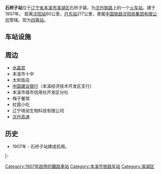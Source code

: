 {{Unreferenced|time=2022-01-07T10:53:17+00:00}}
{{Infobox China railway station 
|车站名称 = 石桥子站
|车站名称拼音 = Shiqiaozi
|电报码 = SQT
|拼音码 = SQZ
|图片 = Insert image here.svg
|图片介紹 = 
|车站位置 = [[辽宁省|辽宁省]][[本溪市|本溪市]][[溪湖区|溪湖区]]石桥子镇
|坐标 = 
|线路 = [[沈丹铁路|沈丹铁路]]
|归属 = [[沈阳铁路局|沈阳铁路局]]
|车站等级 = [[四等站_(中鐵)|四等站]]
|月台数目 = 
|網站 = 
}}

'''石桥子站'''位于[[辽宁省|辽宁省]][[本溪市|本溪市]][[溪湖区|溪湖区]]石桥子镇，为[[沈丹铁路|沈丹铁路]]上的一个[[火车站|火车站]]。建于1907年。
距离[[沈阳站|沈阳站]]60公里，[[丹东站|丹东站]]217公里，隶属[[中国铁路沈阳局集团有限公司|中国铁路沈阳局集团有限公司]]管辖。现为[[四等站_(中鐵)|四等站]]。

==车站设施==
{{Expand section}}

==周边==
*[[水晶宫_(本溪市)|水晶宫]]
*本溪市十中
*太和饭店
*[[中国建设银行|中国建设银行]]（本溪经济技术开发区支行）
*本溪市城市信用社开发区分社
*梅子餐馆
*虹霞小吃
*辽宁琦润生物科技有限公司
*[[沈丹高速|沈丹高速]]

==历史==
{{Expand section}}
*1907年 - 石桥子站建成启用。

{{start rail box|[[中国铁路|中国铁路]]}}
{{s-inop|[[歪头山站|歪头山站]]}}
{{s-line|[[沈丹铁路|沈丹铁路]]}}
{{s-inop|[[高家岁站|高家岁站]]}}
|-
{{Terminus}}
{{s-line|[[威宁铁路|威宁铁路]]}}
{{s-inop|[[新岭站|新岭站]]}}
{{end box}} 

{{China-rail-stub}}
{{沈丹铁路}}
{{威宁铁路}}

[[Category:1907年啟用的鐵路車站|Category:1907年啟用的鐵路車站]]
[[Category:本溪市铁路车站|Category:本溪市铁路车站]]
[[Category:溪湖区|Category:溪湖区]]